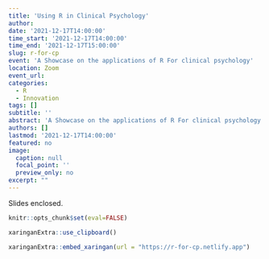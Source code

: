 ```yaml
---
title: 'Using R in Clinical Psychology'
author:
date: '2021-12-17T14:00:00'
time_start: '2021-12-17T14:00:00'
time_end: '2021-12-17T15:00:00'
slug: r-for-cp
event: 'A Showcase on the applications of R For clinical psychology'
location: Zoom
event_url: 
categories:
  - R
  - Innovation
tags: []
subtitle: ''
abstract: 'A Showcase on the applications of R For clinical psychology'
authors: []
lastmod: '2021-12-17T14:00:00'
featured: no
image:
  caption: null
  focal_point: ''
  preview_only: no
excerpt: ""
---
```


Slides enclosed.

```r
knitr::opts_chunk$set(eval=FALSE)

xaringanExtra::use_clipboard()
```

```r
xaringanExtra::embed_xaringan(url = "https://r-for-cp.netlify.app")
```

